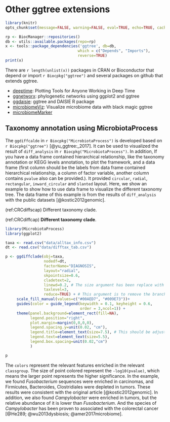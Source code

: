 
# Other ggtree extensions {#chapter11}

```r
library(knitr)
opts_chunk$set(message=FALSE, warning=FALSE, eval=TRUE, echo=TRUE, cache=TRUE)
```




```r
rp <- BiocManager::repositories()
db <- utils::available.packages(repo=rp)
x <- tools::package_dependencies('ggtree', db=db, 
                                which = c("Depends", "Imports"), 
                                reverse=TRUE)
print(x)                                
```

There are `r length(unlist(x))` packages in CRAN or Bioconductor that depend or import `r Biocpkg("ggtree")` and several packages on github that extends ggtree.



+ [deeptime](https://github.com/willgearty/deeptime): Plotting Tools for Anyone Working in Deep Time
+ [ggnetworx](https://github.com/KlausVigo/ggnetworx): phylogenetic networks using ggplot2 and ggtree
+ [ggdaisie](https://github.com/richelbilderbeek/ggdaisie): ggtree and DAISIE R package
+ [microbiomeViz](https://github.com/lch14forever/microbiomeViz): Visualize microbiome data with black magic ggtree
+ [microbiomeMarker](https://github.com/yiluheihei/microbiomeMarker)




## Taxonomy annotation using MicrobiotaProcess {#MicrobiotaProcess}

The `ggdiffcalde` in `r Biocpkg("MicrobiotaProcess")` is developed based on `r Biocpkg("ggtree")` [@yu_ggtree:_2017]. It can be used to visualized the result of `diff_analysis` in `r Biocpkg("MicrobiotaProcess")`. In addition, If you have a data frame contained hierarchical relationship, like the taxonomy annotation or KEGG levels annotation, to plot the framework, and a data frame (first column should be the labels from data frame contained hierarchical relationship, a column of factor variable, another column contains `pvalue` also can be provided.). It provided `circular`, `radial`, `rectangular`, `inward_circular` and `slanted` layout. Here, we show an example to show how to use data frame to visualize the different taxonomy tree. The data frame of this example is from the results of `diff_analysis` with the public datasets [@kostic2012genomic].

(ref:CRCdiffscap) Different taxonomy clade.

(ref:CRCdiffcap) **Different taxonomy clade**.

```r
library(MicrobiotaProcess)
library(ggplot2)

taxa <- read.csv("data/alltax_info.csv")
dt <- read.csv("data/difftax_tab.csv")

p <- ggdiffclade(obj=taxa,
                 nodedf=dt,
                 factorName="DIAGNOSIS",
                 layout="radial",
                 skpointsize=0.6,
                 cladetext=2,
                 linewd=0.2, # The size argument has been replace with linewd in devel version
                 taxlevel=3,
                 reduce=TRUE) + # This argument is to remove the branch of unknown taxonomy, it is provided in devel version.
     scale_fill_manual(values=c("#00AED7", "#009E73"))+
     guides(color = guide_legend(keywidth = 0.1, keyheight = 0.6,
                                 order = 3,ncol=1)) +
     theme(panel.background=element_rect(fill=NA),
           legend.position="right",
           plot.margin=margin(0,0,0,0),
           legend.spacing.y=unit(0.02, "cm"), 
           legend.title=element_text(size=7.5), # This should be adjusted with different devout.
           legend.text=element_text(size=5.5), 
           legend.box.spacing=unit(0.02,"cm")
           )

p
```

The `colors` represent the relevant features enriched in the relevant `classgroup`. The size of point colored represent the `-log10(pvalue)`, which means the larger point represents the higher significance. In the example, we found *Fusobacterium* sequences were enriched in carcinomas, and Firmicutes, Bacteroides, Clostridiales were depleted in tumors. These results were consistent with the original article [@kostic2012genomic]. In addition, we also found *Campylobacter* were enriched in tumors, but the relative abundance of it is lower than *Fusobacterium*. And the species of *Campylobacter* has been proven to associated with the colorectal cancer [@He289; @wu2013dysbiosis; @amer2017microbiome]. 
